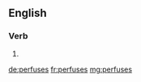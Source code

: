 ==English==

===Verb===
{{head|en|verb form}}

# {{en-third-person singular of|perfuse}}

[[de:perfuses]]
[[fr:perfuses]]
[[mg:perfuses]]